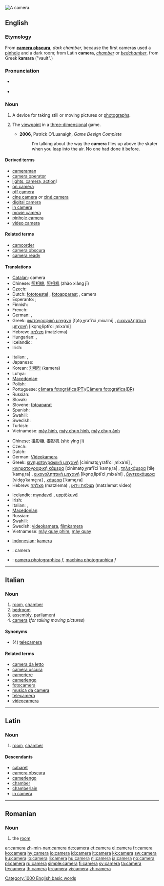 {{wikipedia}}
[[Image:Canon A-1.jpg|thumb|right|A camera.]]
{{also|caméra|cameră}}
==English==

===Etymology===
From {{NL.}} '''[[camera obscura]]''', ''dark chamber'', because the first cameras used a [[pinhole]] and a dark room; from Latin '''camera''', ''[[chamber]]'' or ''[[bedchamber]]'', from Greek '''kamara''' ("vault".)

===Pronunciation===
* {{a|UK}} {{IPA|/ˈkæm.ɹə/|/ˈkæm.ə(ɹ).ə}} {{SAMPA|/"k{m.r@/|/"k{m.@(r).@/}}
* {{audio|en-us-camera.ogg|Audio (US)}}

===Noun===
{{en-noun}}

# A device for taking still or moving pictures or [[photograph]]s.
# {{video games}} The [[viewpoint]] in a [[three-dimensional]] game.
#* '''2006''', Patrick O'Luanaigh, ''Game Design Complete''
#*: I'm talking about the way the '''camera''' flies up above the skater when you leap into the air. No one had done it before.

====Derived terms====
* [[cameraman]]
* [[camera operator]]
* [[lights, camera, action]]!
* [[on camera]]
* [[off camera]]
* [[cine camera]] ''or'' [[ciné camera]]
* [[digital camera]]
* [[in camera]]
* [[movie camera]]
* [[pinhole camera]]
* [[video camera]]

====Related terms====
* [[camcorder]]
* [[camera obscura]]
* [[camera ready]]

====Translations====
{{trans-top|still pictures}}
* [[Catalan]]: camera {{f}}
* Chinese: [[照相機]], [[照相机]] (zhào xiàng jī)
* Czech: {{t-|cs|fotoaparát|m}}
* Dutch: [[fototoestel]] {{n}}, [[fotoapparaat]] {{n}}, camera {{m}}
* Esperanto: {{t-|eo|fotilo|xs=Esperanto}}; {{t-|eo|fotografilo|xs=Esperanto}}
* Finnish: {{t+|fi|kamera}}
* French: {{t+|fr|appareil photo|m}}
* German: {{t+|de|Fotoapparat|m}}, {{t+|de|Kamera|f}}
* Greek: [[φωτογραφική μηχανή]] [fo̞to̞ˌɣrafiˈci ˌmixaˈni] {{f}}, [[εικονοληπτική μηχανή]] [iko̞no̞ˌliptiˈci ˌmixaˈni] {{f}}
* Hebrew: [[מצלמה]] (matzlema) {{f}}
* Hungarian: {{t-|hu|kamera}}, {{t+|hu|fényképezőgép}}
* Icelandic: {{t-|is|myndavél|f}}
* Irish: {{t|ga|ceamara|m|xs=Irish}}
{{trans-mid}}
* Italian: {{t+|it|fotocamera|f}}, {{t-|it|macchina fotografica|f}}
* Japanese: {{t+|ja|カメラ|tr=kamera|sc=Jpan}}
* Korean: [[카메라]] (kamera)
* Luhya: {{tø|luy|ekamera}}
* [[Macedonian]]: {{t|mk|фотоапарат|m|tr=fotoaparát|sc=Cyrl|xs=Macedonian}}
* Polish: {{t+|pl|aparat fotograficzny|m}}
* Portuguese: [[câmara fotográfica(PT)]]/[[Câmera fotográfica(BR)]] {{f}}
* Russian: {{t+|ru|фотоаппарат|m|sc=Cyrl}}
* Slovak: {{t-|sk|fotoaparát|m}}
* Slovene: [[fotoaparat]] {{m}}
* Spanish: {{t+|es|cámara|f}}
* Swahili: {{t+|sw|kamera|xs=Swahili}}
* Swedish: {{t+|sv|kamera|c}}
* Turkish: {{t+|tr|fotoğraf makinesi}}
* Vietnamese: [[máy hình]], [[máy chụp hình]], [[máy chụp ảnh]]
{{trans-bottom}}

{{trans-top|moving pictures}}
* Chinese: [[攝影機]]. [[摄影机]] (shè yǐng jī)
* Czech: {{t-|cs|kamera|f}}
* Dutch: {{t+|nl|camera|m}}
* German: [[Videokamera]] {{f}}
* Greek: [[κινηματογραφική μηχανή]] [cinimato̞ˌɣrafiˈci ˌmixaˈni] {{f}}, [[κινηματογραφική κάμερα]] [cinimato̞ˌɣrafiˈci ˈkame̞ˌra] {{f}}, [[τηλεκάμερα]] [tile̞ˈkame̞ˌra] {{f}}, [[εικονοληπτική μηχανή]] [iko̞no̞ˌliptiˈci ˌmixaˈni] {{f}}, [[βιντεοκάμερα]] [vide̞o̞ˈkame̞ˌra] {{f}}, [[κάμερα]] [ˈkame̞ˌra] {{f}}
* Hebrew: [[מצלמה]] (matzlema) {{f}}, [[מצלמת וידאו]] (matzlemat video) {{f}}
{{trans-mid}}
* Icelandic: [[myndavél]] {{f}}, [[upptökuvél]] {{f}}
* Irish: {{t|ga|ceamara|m|xs=Irish}}
* Italian: {{t-|it|videocamera|f}}, {{t+|it|telecamera|f}}
* [[Macedonian]]: {{t-|mk|камера|f|tr=kámera|sc=Cyrl|xs=Macedonian}}
* Russian: {{t+|ru|видеокамера|f|sc=Cyrl}}
* Swahili: {{t+|sw|kamera|xs=Swahili}}
* Swedish: [[videokamera]], [[filmkamera]]
* Vietnamese: [[máy quay phim]], [[máy quay]]
{{trans-bottom}}

{{checktrans-top}}
* [[w:Indonesian language|Indonesian]]: [[kamera]]
* {{ttbc|Interlingua}}: camera
* {{ttbc|Romanian}}: [[camera photographica]] ''f'', [[machina photographica]] ''f''
{{trans-bottom}}

[[Category:1000 English basic words]]

----

==Italian==

===Noun===
{{it-noun|camer|f|a|e}}

# [[room]], [[chamber]]
# [[bedroom]]
# [[assembly]], [[parliament]]
# [[#English|camera]] (''for taking moving pictures'')

====Synonyms====
* (4) [[telecamera]]

====Related terms====
* [[camera da letto]]
* [[camera oscura]]
* [[cameriere]]
* [[camerlengo]]
* [[fotocamera]]
* [[musica da camera]]
* [[telecamera]]
* [[videocamera]]

----

==Latin==

===Noun===
{{la-noun|camera|camerae|camerae|f|first}}

# [[room]], [[chamber]]

====Descendants====
* [[cabaret]]
* [[camera obscura]]
* [[camerlengo]]
* [[chamber]]
* [[chamberlain]]
* [[in camera]]

----

==Romanian==

===Noun===
{{ro-noun-def|f|na|cameră}}

# the [[room]]

[[ar:camera]]
[[zh-min-nan:camera]]
[[de:camera]]
[[et:camera]]
[[el:camera]]
[[fr:camera]]
[[ko:camera]]
[[hy:camera]]
[[io:camera]]
[[id:camera]]
[[it:camera]]
[[kk:camera]]
[[sw:camera]]
[[ku:camera]]
[[lo:camera]]
[[li:camera]]
[[hu:camera]]
[[nl:camera]]
[[ja:camera]]
[[no:camera]]
[[pl:camera]]
[[ru:camera]]
[[simple:camera]]
[[fi:camera]]
[[sv:camera]]
[[ta:camera]]
[[te:camera]]
[[th:camera]]
[[tr:camera]]
[[vi:camera]]
[[zh:camera]]